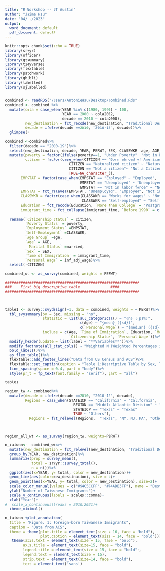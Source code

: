 ```yaml
---
title: "R Workshop -- UT Austin"
author: "Jaime Hsu"
date: "04/../2023"
output:
  word_document: default
  pdf_document: default
---
```


```r
knitr::opts_chunk$set(echo = TRUE)
library(srvyr)
library(officer)
library(gtsummary)
library(tidyverse)
library(flextable)
library(patchwork)
library(ghibli)
library(labelled)
library(sjlabelled)


combined <- readRDS("/Users/AntonieHsu/Desktop/combined.Rds")          ## only Taiwan
combined <- combined %>%
  mutate(cola = case_when(YEAR %in% c(1980, 1990) ~ 100, 
                          YEAR == 2000 ~ cola2002, 
                          decade == 2010 ~ cola2008), 
         new_destination = fct_recode(new_destination, "Traditional Destinations" = "traditional", "Other Destinations"= "Others"), 
         decade = ifelse(decade ==2010, "2010-19", decade))%>%
  glimpse()

combined <-combined%>%
  filter(decade == "2010-19")%>%
  select(new_destination, decade, YEAR, PERWT, SEX, CLASSWKR, age, AGE, Education, CITIZEN, married, poverty, EMPSTAT, immigrant_time, inf_adj_wage)%>%
  mutate(poverty = factor(ifelse(poverty==1, "Under Poverty", "Not in Poverty")), 
         citizen = factor(case_when(CITIZEN == "Born abroad of American parents" ~ "Born to American Parents", 
                             CITIZEN == "Naturalized citizen" ~ "Naturalized Citizen", 
                             CITIZEN == "Not a citizen"~ "Not a Citizen", 
                             TRUE~NA_character_)),
       EMPSTAT = factor(case_when(EMPSTAT == "Employed" ~ "Employed", 
                                  EMPSTAT == "Unemployed" ~ "Unemployed", 
                                  EMPSTAT == "Not in labor force" ~ "Not in Labor Force")), 
       EMPSTAT = fct_relevel(EMPSTAT, "Unemployed", "Employed", "Not in Labor Force"),
       CLASSWKR = factor(case_when(CLASSWKR == "Works for wages" ~ "Not Self-Employed", 
                                   CLASSWKR == "Self-employed" ~ "Self-employed")), 
       Education = fct_recode(Education, `More than College` = "Postgrad"),
       immigrant_time = fct_collapse(immigrant_time, `Before 1990` = c("Before 1970", "1970 ~ 1979", 
                                                                       "1980 ~ 1989")))%>%
  rename(`Citizenship Status` = citizen, 
         `Poverty Status` = poverty, 
         `Employment Status` =EMPSTAT, 
         `Self-Employment` =CLASSWKR, 
         `Age Group` =age, 
         `Age` = AGE,
          `Marital Status` =married, 
         `Sex` = SEX,
         `Time of Immigration` = immigrant_time, 
         `Personal Wage` = inf_adj_wage)%>%
  select(-CITIZEN)

combined_wt <- as_survey(combined, weights = PERWT)

```


```r
#############################################################
###    First big descriptive table              ####
############################################################# 



table1 <- survey::svydesign(~1, data = combined, weights = ~ PERWT)%>%
  tbl_svysummary(by = Sex, missing = "no",
                 statistic = list(all_categorical() ~ "{n} ({p}%)", 
                                  c(Age) ~ "{mean} ({sd})", 
                                  c(`Personal Wage`) ~ "{median} ({sd})"),
                 include = c(Age, `Time of Immigration`, Education, `Marital Status`,
                             `Citizenship Status`, `Personal Wage`))%>%
  modify_header(update = list(label ~ "**Variables**"))%>%
  modify_footnote(all_stat_cols() ~ "Weighted N (Weighted Percentages in Parenthesis) for Categorical Variables; Weighted Mean is presented for Age (Standard Deviation in Parenthesis)" )%>%
  bold_labels()%>%
  as_flex_table()%>%
  flextable::add_footer_lines("Data from US Census and ACS")%>%
  flextable::set_caption(caption = "Table 1:Descriptive Table by Sex, Taiwanese Immigrants")%>%
  line_spacing(space = 0.4, part = "body")%>%
  style(pr_t = fp_text(font.family = "serif"), part = "all")

table1


```


```r

region_tw <- combined%>%
  mutate(decade = ifelse(decade ==2010, "2010-19", decade), 
         Regions = case_when(STATEICP == "California" ~ "California",
                               REGION == "Middle Atlantic Division" ~ "NY, NJ, PA", 
                               STATEICP == "Texas" ~ "Texas", 
                               TRUE ~ "Others"), 
           Regions = fct_relevel(Regions,  "Texas", "NY, NJ, PA", "Others", "California"))



region_all_wt <- as_survey(region_tw, weights=PERWT)

```

```r
n_taiwan<-  combined_wt%>%
  mutate(new_destination = fct_relevel(new_destination, "Traditional Destinations", "Other Destinations"))%>%
  group_by(YEAR, new_destination)%>%
  summarize(prop = survey_mean(), 
            total = srvyr::survey_total(), 
            n = n())%>%
  ggplot(aes(x=YEAR, y= total, color = new_destination))+ 
  geom_line(aes(color=new_destination), size = 1)+
  geom_point(aes(x=YEAR, y= total, color = new_destination), size=2)+
  scale_color_manual(values = c("#94C5CCFF", "#F4ADB3FF"), name = "Destinations", labels = c("Traditional Destinations", "Other Destinations"))+
  ylab("Number of Taiwanese Immigrants")+
  scale_y_continuous(labels = scales::comma)+
  xlab("Year")+
#  scale_x_continuous(breaks = 2010:2021)+
  theme_minimal()

n_taiwan +plot_annotation(
  title = "Figure. 1: Foreign-born Taiwanese Immigrants", 
  caption = "Data from ACS",
  theme = theme(plot.title = element_text(size = 16, face = "bold"), 
                plot.caption = element_text(size = 14, face = "bold")))& 
   theme(axis.text = element_text(size = 15, face = "bold"),
        axis.title = element_text(size=15, face = "bold"), 
        legend.title = element_text(size = 15, face = "bold"),
        legend.text = element_text(size = 15),
        strip.text = element_text(size=14, face = "bold"),
        text = element_text('sans')


```
